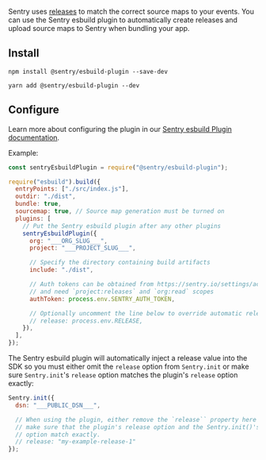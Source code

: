 Sentry uses [releases](/product/releases/) to match the correct source maps to your events. You can use the Sentry esbuild plugin to automatically create releases and upload source maps to Sentry when bundling your app.

## Install

```npm
npm install @sentry/esbuild-plugin --save-dev
```

```yarn
yarn add @sentry/esbuild-plugin --dev
```

## Configure

Learn more about configuring the plugin in our [Sentry esbuild Plugin documentation](https://github.com/getsentry/sentry-javascript-bundler-plugins/tree/main/packages/esbuild-plugin).

Example:

```javascript {filename:esbuild.config.js}
const sentryEsbuildPlugin = require("@sentry/esbuild-plugin");

require("esbuild").build({
  entryPoints: ["./src/index.js"],
  outdir: "./dist",
  bundle: true,
  sourcemap: true, // Source map generation must be turned on
  plugins: [
    // Put the Sentry esbuild plugin after any other plugins
    sentryEsbuildPlugin({
      org: "___ORG_SLUG___",
      project: "___PROJECT_SLUG___",

      // Specify the directory containing build artifacts
      include: "./dist",

      // Auth tokens can be obtained from https://sentry.io/settings/account/api/auth-tokens/
      // and need `project:releases` and `org:read` scopes
      authToken: process.env.SENTRY_AUTH_TOKEN,

      // Optionally uncomment the line below to override automatic release name detection
      // release: process.env.RELEASE,
    }),
  ],
});
```

The Sentry esbuild plugin will automatically inject a release value into the SDK so you must either omit the `release` option from `Sentry.init` or make sure `Sentry.init`'s `release` option matches the plugin's `release` option exactly:

```javascript
Sentry.init({
  dsn: "___PUBLIC_DSN___",

  // When using the plugin, either remove the `release`` property here entirely or
  // make sure that the plugin's release option and the Sentry.init()'s release
  // option match exactly.
  // release: "my-example-release-1"
});
```
